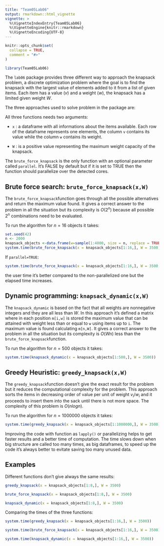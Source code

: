 ```yaml
---
title: "Team05Lab06"
output: rmarkdown::html_vignette
vignette: >
  %\VignetteIndexEntry{Team05Lab06}
  %\VignetteEngine{knitr::rmarkdown}
  %\VignetteEncoding{UTF-8}
---
```


```r
knitr::opts_chunk$set(
  collapse = TRUE,
  comment = "#>"
)
```

```r
library(Team05Lab06)
```

The `lab06` package provides three different way to approach the knapsack problem, a discrete optimization problem where the goal is to find the knapsack with the largest value of elements added to it from a list of given items. Each item has a value ($v$) and a weight ($w$), the knapsack has a limited given weight $W$.

The three approaches used to solve problem in the package are:

\itemize{
\item Brute force search: `brute_force_knapsack(x,W)`
\item Dynamic programming: `knapsack_dynamic(x,W)`
\item Greedy heuristic: `greedy_knapsack(x,W)`
}

All three functions needs two arguments:

- `x` : a dataframe with all informations about the items available. Each row of the dataframe represents one elements, the column `v` contains its value while the column `w` contains its weight. 

- `W` : is a positive value representing the maximum weight capacity of the knapsack.

The `brute_force_knapsack` is the only function with an optional parameter called `parallel`. It's FALSE by default but if it is set to TRUE then the function should parallelize over the detected cores.


## Brute force search: `brute_force_knapsack(x,W)`

The `brute_force_knapsack`function goes through all the possible alternatives and return the maximum value found. It gives a correct answer to the problem in all the situation but its complexity is $O(2^n)$ because all possible $2^n$ combinations need to be evaluated. 

To run the algorithm for $n=16$ objects it takes:



```r
set.seed(42)
n <- 2000
knapsack_objects <-data.frame(w=sample(1:4000, size = n, replace = TRUE),v=runif(n = n, 0, 10000))
system.time(brute_force_knapsack(x = knapsack_objects[1:16,], W = 3500))
```

If `parallel=TRUE`:

```r
system.time(brute_force_knapsack(x = knapsack_objects[1:16,], W = 3500,parallel = TRUE))
```

the user time it's better compared to the non-parallelized one but the elapsed time increases.

## Dynamic programming: `knapsack_dynamic(x,W)`

The `knapsack_dynamic` is based on the fact that all weights are nonnegative integers and they are all less than $W$. In this approach it's defined a matrix where in each position `m[i,w]` is stored the maximum value that can be attained with weight less than or equal to `w` using items up to `i`. The maximum value is found calculating `m[n,W]`.
It gives a correct answer to the problem in all the situation but its complexity is $O(Wn)$ less than the `brute_force_knapsack`function. 

To run the algorithm for $n=500$ objects it takes:

```r
system.time(knapsack_dynamic(x = knapsack_objects[1:500,], W = 3500))
```

## Greedy Heuristic: `greedy_knapsack(x,W)`

The `greedy_knapsack`function doesn't give the exact result for the problem but it reduces the computational complexity for the problem. This approach sorts the items in decreasing order of value per unit of weight $v_i/w_i$ and it proceeds to insert them into the sack until there is not more space. 
The complexity of this problem is $O(nlogn)$. 

To run the algorithm for $n=1000000$ objects it takes:

```r
system.time(greedy_knapsack(x = knapsack_objects[1:1000000,], W = 3500))
```

Improving the code with function as `lapply()` or parallelizing helps to get faster results and a better time of computation. The time slows down when big structure are called too many times, as big dataframes, to speed up the code it's always better to evitate saving too many unused data. 

## Examples

Different functions don't give always the same results:

```r
greedy_knapsack(x = knapsack_objects[1:8,], W = 3500)
```
```r
brute_force_knapsack(x = knapsack_objects[1:8,], W = 3500)
```
```r
knapsack_dynamic(x = knapsack_objects[1:8,], W = 3500)
```

Comparing the times of the three functions: 

```r
system.time(greedy_knapsack(x = knapsack_objects[1:16,], W = 3500))
```
```r
system.time(brute_force_knapsack(x = knapsack_objects[1:16,], W = 3500))
```
```r
system.time(knapsack_dynamic(x = knapsack_objects[1:16,], W = 3500))
```